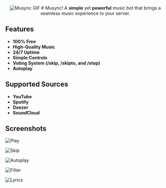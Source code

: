 <div align="center">
  <img src="https://i.ibb.co/xG3SPVH/discord-avatar-128-WRY9-F.gif" alt="Musync GIF" />
  # Musync!
  A <strong>simple</strong> yet <strong>powerful</strong> music bot that brings a seamless music experience to your server. 
</div>

## Features
- **100% Free**
- **High-Quality Music**
- **24/7 Uptime**
- **Simple Controls**
- **Voting System (/skip, /skipto, and /stop)**
- **Autoplay**

## Supported Sources
- **YouTube**
- **Spotify**
- **Deezer**
- **SoundCloud**

## Screenshots
![Play](https://i.ibb.co/f83SnTN/Screenshot-2024-01-07-045801.png)

![Skip](https://i.ibb.co/s21Lxz0/Screenshot-2023-12-14-083151.png)

![Autoplay](https://i.ibb.co/Sns0Tb4/Screenshot-2024-01-07-045831.png)

![Filter](https://i.ibb.co/C7YT9Rk/Screenshot-2024-01-07-045815.png)

![Lyrics](https://i.ibb.co/wpHYNB1/Screenshot-2023-12-23-084414.png)
